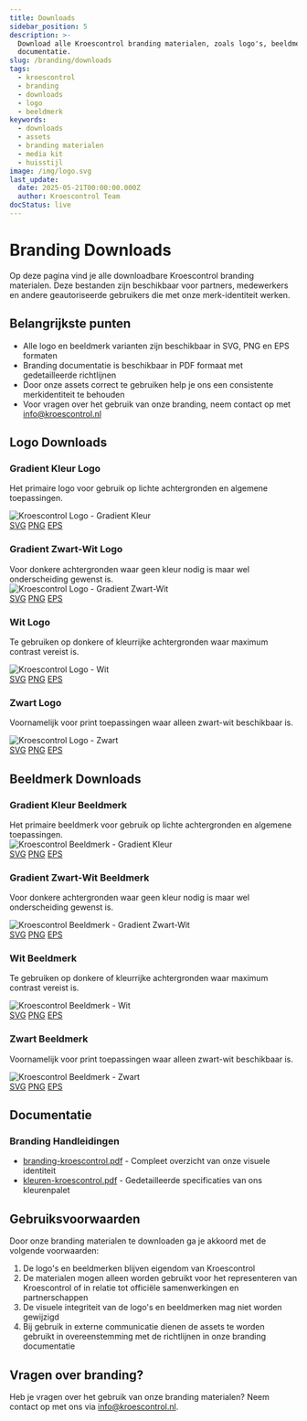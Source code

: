 ```yaml
---
title: Downloads
sidebar_position: 5
description: >-
  Download alle Kroescontrol branding materialen, zoals logo's, beeldmerken en
  documentatie.
slug: /branding/downloads
tags:
  - kroescontrol
  - branding
  - downloads
  - logo
  - beeldmerk
keywords:
  - downloads
  - assets
  - branding materialen
  - media kit
  - huisstijl
image: /img/logo.svg
last_update:
  date: 2025-05-21T00:00:00.000Z
  author: Kroescontrol Team
docStatus: live
---
```


# Branding Downloads

Op deze pagina vind je alle downloadbare Kroescontrol branding materialen. Deze bestanden zijn beschikbaar voor partners, medewerkers en andere geautoriseerde gebruikers die met onze merk-identiteit werken.

## Belangrijkste punten

- Alle logo en beeldmerk varianten zijn beschikbaar in SVG, PNG en EPS formaten
- Branding documentatie is beschikbaar in PDF formaat met gedetailleerde richtlijnen
- Door onze assets correct te gebruiken help je ons een consistente merkidentiteit te behouden
- Voor vragen over het gebruik van onze branding, neem contact op met info@kroescontrol.nl

## Logo Downloads

<div style={{display: 'flex', flexWrap: 'wrap', gap: '20px', marginBottom: '30px'}}>
  <div style={{flex: '1 1 280px', minWidth: '280px'}}>
    <div style={{minHeight: '60px', display: 'flex', flexDirection: 'column', justifyContent: 'center'}}>
      <h3>Gradient Kleur Logo</h3>
      <p>Het primaire logo voor gebruik op lichte achtergronden en algemene toepassingen.</p>
    </div>
    <div style={{backgroundColor: 'white', padding: '20px', borderRadius: '5px', border: '1px solid #eee', height: '120px', display: 'flex', alignItems: 'center', justifyContent: 'center', marginBottom: '15px'}}>
      <img src="/public/branding/logo/png/kc-logo-gradientkleur.png" alt="Kroescontrol Logo - Gradient Kleur" style={{maxWidth: '200px', width: '100%'}} />
    </div>
    <div style={{display: 'flex', flexWrap: 'wrap', gap: '10px'}}>
      <a href="/public/branding/logo/svg/kc-logo-gradientkleur.svg" style={{flex: '1', textAlign: 'center', padding: '8px', backgroundColor: '#f5f5f5', borderRadius: '4px', textDecoration: 'none', fontSize: '0.9em'}}>SVG</a>
      <a href="/public/branding/logo/png/kc-logo-gradientkleur.png" style={{flex: '1', textAlign: 'center', padding: '8px', backgroundColor: '#f5f5f5', borderRadius: '4px', textDecoration: 'none', fontSize: '0.9em'}}>PNG</a>
      <a href="/public/branding/logo/eps/kc-logo-gradientkleur.eps" style={{flex: '1', textAlign: 'center', padding: '8px', backgroundColor: '#f5f5f5', borderRadius: '4px', textDecoration: 'none', fontSize: '0.9em'}}>EPS</a>
    </div>
  </div>

  <div style={{flex: '1 1 280px', minWidth: '280px'}}>
    <div style={{minHeight: '60px', display: 'flex', flexDirection: 'column', justifyContent: 'center'}}>
      <h3>Gradient Zwart-Wit Logo</h3>
      <span>Voor donkere achtergronden waar geen kleur nodig is maar wel onderscheiding gewenst is.</span>
    </div>
    <div style={{backgroundColor: 'rgb(51, 51, 51)', padding: '20px', borderRadius: '5px', height: '120px', display: 'flex', alignItems: 'center', justifyContent: 'center', marginBottom: '15px'}}>
      <img src="/public/branding/logo/png/kc-logo-gradientbw.png" alt="Kroescontrol Logo - Gradient Zwart-Wit" style={{maxWidth: '200px', width: '100%'}} />
    </div>
    <div style={{display: 'flex', flexWrap: 'wrap', gap: '10px'}}>
      <a href="/public/branding/logo/svg/kc-logo-gradientbw.svg" style={{flex: '1', textAlign: 'center', padding: '8px', backgroundColor: '#f5f5f5', borderRadius: '4px', textDecoration: 'none', fontSize: '0.9em'}}>SVG</a>
      <a href="/public/branding/logo/png/kc-logo-gradientbw.png" style={{flex: '1', textAlign: 'center', padding: '8px', backgroundColor: '#f5f5f5', borderRadius: '4px', textDecoration: 'none', fontSize: '0.9em'}}>PNG</a>
      <a href="/public/branding/logo/eps/kc-logo-gradientbw.eps" style={{flex: '1', textAlign: 'center', padding: '8px', backgroundColor: '#f5f5f5', borderRadius: '4px', textDecoration: 'none', fontSize: '0.9em'}}>EPS</a>
    </div>
  </div>

  <div style={{flex: '1 1 280px', minWidth: '280px'}}>
    <div style={{minHeight: '60px', display: 'flex', flexDirection: 'column', justifyContent: 'center'}}>
      <h3>Wit Logo</h3>
      <p>Te gebruiken op donkere of kleurrijke achtergronden waar maximum contrast vereist is.</p>
    </div>
    <div style={{backgroundColor: '#333', padding: '20px', borderRadius: '5px', height: '120px', display: 'flex', alignItems: 'center', justifyContent: 'center', marginBottom: '15px'}}>
      <img src="/public/branding/logo/png/kc-logo-wit.png" alt="Kroescontrol Logo - Wit" style={{maxWidth: '200px', width: '100%'}} />
    </div>
    <div style={{display: 'flex', flexWrap: 'wrap', gap: '10px'}}>
      <a href="/public/branding/logo/svg/kc-logo-wit.svg" style={{flex: '1', textAlign: 'center', padding: '8px', backgroundColor: '#f5f5f5', borderRadius: '4px', textDecoration: 'none', fontSize: '0.9em'}}>SVG</a>
      <a href="/public/branding/logo/png/kc-logo-wit.png" style={{flex: '1', textAlign: 'center', padding: '8px', backgroundColor: '#f5f5f5', borderRadius: '4px', textDecoration: 'none', fontSize: '0.9em'}}>PNG</a>
      <a href="/public/branding/logo/eps/kc-logo-wit.eps" style={{flex: '1', textAlign: 'center', padding: '8px', backgroundColor: '#f5f5f5', borderRadius: '4px', textDecoration: 'none', fontSize: '0.9em'}}>EPS</a>
    </div>
  </div>

  <div style={{flex: '1 1 280px', minWidth: '280px'}}>
    <div style={{minHeight: '60px', display: 'flex', flexDirection: 'column', justifyContent: 'center'}}>
      <h3>Zwart Logo</h3>
      <p>Voornamelijk voor print toepassingen waar alleen zwart-wit beschikbaar is.</p>
    </div>
    <div style={{backgroundColor: 'white', padding: '20px', borderRadius: '5px', border: '1px solid #eee', height: '120px', display: 'flex', alignItems: 'center', justifyContent: 'center', marginBottom: '15px'}}>
      <img src="/public/branding/logo/png/kc-logo-zwart.png" alt="Kroescontrol Logo - Zwart" style={{maxWidth: '200px', width: '100%'}} />
    </div>
    <div style={{display: 'flex', flexWrap: 'wrap', gap: '10px'}}>
      <a href="/public/branding/logo/svg/kc-logo-zwart.svg" style={{flex: '1', textAlign: 'center', padding: '8px', backgroundColor: '#f5f5f5', borderRadius: '4px', textDecoration: 'none', fontSize: '0.9em'}}>SVG</a>
      <a href="/public/branding/logo/png/kc-logo-zwart.png" style={{flex: '1', textAlign: 'center', padding: '8px', backgroundColor: '#f5f5f5', borderRadius: '4px', textDecoration: 'none', fontSize: '0.9em'}}>PNG</a>
      <a href="/public/branding/logo/eps/kc-logo-zwart.eps" style={{flex: '1', textAlign: 'center', padding: '8px', backgroundColor: '#f5f5f5', borderRadius: '4px', textDecoration: 'none', fontSize: '0.9em'}}>EPS</a>
    </div>
  </div>
</div>

## Beeldmerk Downloads

<div style={{display: 'flex', flexWrap: 'wrap', gap: '20px', marginBottom: '30px'}}>
  <div style={{flex: '1 1 280px', minWidth: '280px'}}>
    <div style={{minHeight: '60px', display: 'flex', flexDirection: 'column', justifyContent: 'center'}}>
      <h3>Gradient Kleur Beeldmerk</h3>
      <span>Het primaire beeldmerk voor gebruik op lichte achtergronden en algemene toepassingen.</span>
    </div>
    <div style={{backgroundColor: 'white', padding: '20px', borderRadius: '5px', border: '1px solid #eee', height: '120px', display: 'flex', alignItems: 'center', justifyContent: 'center', marginBottom: '15px'}}>
      <img src="/public/branding/beeldmerk/png/kc-beeldmerk-gradientkleur.png" alt="Kroescontrol Beeldmerk - Gradient Kleur" style={{maxWidth: '80px', width: '100%'}} />
    </div>
    <div style={{display: 'flex', flexWrap: 'wrap', gap: '10px'}}>
      <a href="/public/branding/beeldmerk/svg/kc-beeldmerk-gradientkleur.svg" style={{flex: '1', textAlign: 'center', padding: '8px', backgroundColor: '#f5f5f5', borderRadius: '4px', textDecoration: 'none', fontSize: '0.9em'}}>SVG</a>
      <a href="/public/branding/beeldmerk/png/kc-beeldmerk-gradientkleur.png" style={{flex: '1', textAlign: 'center', padding: '8px', backgroundColor: '#f5f5f5', borderRadius: '4px', textDecoration: 'none', fontSize: '0.9em'}}>PNG</a>
      <a href="/public/branding/beeldmerk/eps/kc-beeldmerk-gradientkleur.eps" style={{flex: '1', textAlign: 'center', padding: '8px', backgroundColor: '#f5f5f5', borderRadius: '4px', textDecoration: 'none', fontSize: '0.9em'}}>EPS</a>
    </div>
  </div>

  <div style={{flex: '1 1 280px', minWidth: '280px'}}>
    <div style={{minHeight: '60px', display: 'flex', flexDirection: 'column', justifyContent: 'center'}}>
      <h3>Gradient Zwart-Wit Beeldmerk</h3>
      <p>Voor donkere achtergronden waar geen kleur nodig is maar wel onderscheiding gewenst is.</p>
    </div>
    <div style={{backgroundColor: 'rgb(51, 51, 51)', padding: '20px', borderRadius: '5px', height: '120px', display: 'flex', alignItems: 'center', justifyContent: 'center', marginBottom: '15px'}}>
      <img src="/public/branding/beeldmerk/png/kc-beeldmerk-gradientbw.png" alt="Kroescontrol Beeldmerk - Gradient Zwart-Wit" style={{maxWidth: '80px', width: '100%'}} />
    </div>
    <div style={{display: 'flex', flexWrap: 'wrap', gap: '10px'}}>
      <a href="/public/branding/beeldmerk/svg/kc-beeldmerk-gradientbw.svg" style={{flex: '1', textAlign: 'center', padding: '8px', backgroundColor: '#f5f5f5', borderRadius: '4px', textDecoration: 'none', fontSize: '0.9em'}}>SVG</a>
      <a href="/public/branding/beeldmerk/png/kc-beeldmerk-gradientbw.png" style={{flex: '1', textAlign: 'center', padding: '8px', backgroundColor: '#f5f5f5', borderRadius: '4px', textDecoration: 'none', fontSize: '0.9em'}}>PNG</a>
      <a href="/public/branding/beeldmerk/eps/kc-beeldmerk-gradientbw.eps" style={{flex: '1', textAlign: 'center', padding: '8px', backgroundColor: '#f5f5f5', borderRadius: '4px', textDecoration: 'none', fontSize: '0.9em'}}>EPS</a>
    </div>
  </div>

  <div style={{flex: '1 1 280px', minWidth: '280px'}}>
    <div style={{minHeight: '60px', display: 'flex', flexDirection: 'column', justifyContent: 'center'}}>
      <h3>Wit Beeldmerk</h3>
      <p>Te gebruiken op donkere of kleurrijke achtergronden waar maximum contrast vereist is.</p>
    </div>
    <div style={{backgroundColor: '#333', padding: '20px', borderRadius: '5px', height: '120px', display: 'flex', alignItems: 'center', justifyContent: 'center', marginBottom: '15px'}}>
      <img src="/public/branding/beeldmerk/png/kc-beeldmerk-wit.png" alt="Kroescontrol Beeldmerk - Wit" style={{maxWidth: '80px', width: '100%'}} />
    </div>
    <div style={{display: 'flex', flexWrap: 'wrap', gap: '10px'}}>
      <a href="/public/branding/beeldmerk/svg/kc-beeldmerk-wit.svg" style={{flex: '1', textAlign: 'center', padding: '8px', backgroundColor: '#f5f5f5', borderRadius: '4px', textDecoration: 'none', fontSize: '0.9em', color: '#333'}}>SVG</a>
      <a href="/public/branding/beeldmerk/png/kc-beeldmerk-wit.png" style={{flex: '1', textAlign: 'center', padding: '8px', backgroundColor: '#f5f5f5', borderRadius: '4px', textDecoration: 'none', fontSize: '0.9em', color: '#333'}}>PNG</a>
      <a href="/public/branding/beeldmerk/eps/kc-beeldmerk-wit.eps" style={{flex: '1', textAlign: 'center', padding: '8px', backgroundColor: '#f5f5f5', borderRadius: '4px', textDecoration: 'none', fontSize: '0.9em', color: '#333'}}>EPS</a>
    </div>
  </div>

  <div style={{flex: '1 1 280px', minWidth: '280px'}}>
    <div style={{minHeight: '60px', display: 'flex', flexDirection: 'column', justifyContent: 'center'}}>
      <h3>Zwart Beeldmerk</h3>
      <p>Voornamelijk voor print toepassingen waar alleen zwart-wit beschikbaar is.</p>
    </div>
    <div style={{backgroundColor: 'white', padding: '20px', borderRadius: '5px', border: '1px solid #eee', height: '120px', display: 'flex', alignItems: 'center', justifyContent: 'center', marginBottom: '15px'}}>
      <img src="/public/branding/beeldmerk/png/kc-beeldmerk-zwart.png" alt="Kroescontrol Beeldmerk - Zwart" style={{maxWidth: '80px', width: '100%'}} />
    </div>
    <div style={{display: 'flex', flexWrap: 'wrap', gap: '10px'}}>
      <a href="/public/branding/beeldmerk/svg/kc-beeldmerk-zwart.svg" style={{flex: '1', textAlign: 'center', padding: '8px', backgroundColor: '#f5f5f5', borderRadius: '4px', textDecoration: 'none', fontSize: '0.9em'}}>SVG</a>
      <a href="/public/branding/beeldmerk/png/kc-beeldmerk-zwart.png" style={{flex: '1', textAlign: 'center', padding: '8px', backgroundColor: '#f5f5f5', borderRadius: '4px', textDecoration: 'none', fontSize: '0.9em'}}>PNG</a>
      <a href="/public/branding/beeldmerk/eps/kc-beeldmerk-zwart.eps" style={{flex: '1', textAlign: 'center', padding: '8px', backgroundColor: '#f5f5f5', borderRadius: '4px', textDecoration: 'none', fontSize: '0.9em'}}>EPS</a>
    </div>
  </div>
</div>

## Documentatie

### Branding Handleidingen

- [branding-kroescontrol.pdf](/public/branding/branding-kroescontrol.pdf) - Compleet overzicht van onze visuele identiteit
- [kleuren-kroescontrol.pdf](/public/branding/kleuren-kroescontrol.pdf) - Gedetailleerde specificaties van ons kleurenpalet

## Gebruiksvoorwaarden

Door onze branding materialen te downloaden ga je akkoord met de volgende voorwaarden:

1. De logo's en beeldmerken blijven eigendom van Kroescontrol
2. De materialen mogen alleen worden gebruikt voor het representeren van Kroescontrol of in relatie tot officiële samenwerkingen en partnerschappen
3. De visuele integriteit van de logo's en beeldmerken mag niet worden gewijzigd
4. Bij gebruik in externe communicatie dienen de assets te worden gebruikt in overeenstemming met de richtlijnen in onze branding documentatie

## Vragen over branding?

Heb je vragen over het gebruik van onze branding materialen? Neem contact op met ons via [info@kroescontrol.nl](mailto:info@kroescontrol.nl).
